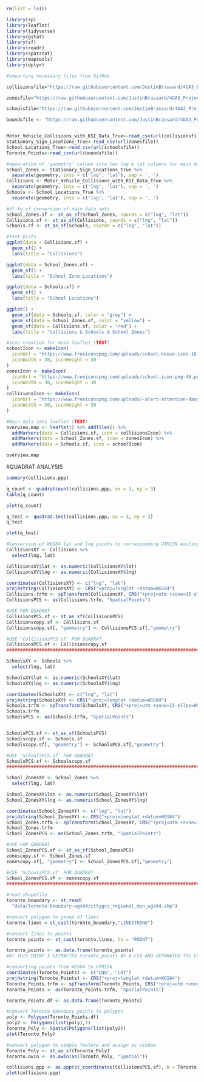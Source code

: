 
```{r}
rm(list = ls())
```

```{r}
library(sp)
library(leaflet)
library(tidyverse)
library(gstat)
library(sf)
library(readr)
library(spatstat)
library(maptools)
library(dplyr)
```


```{r}
#importing necessary files from GitHub

collisionsfile="https://raw.githubusercontent.com/JustinBrassard/4GA3_Project_And_Proposal/main/data/Motor%20Vehicle%20Collisions/Motor%20Vehicle%20Collisions%20with%20KSI%20Data%20True.csv?token=AS22SR2ZGZO34O7CM56XBFTANDP44"

zonesfile="https://raw.githubusercontent.com/JustinBrassard/4GA3_Project_And_Proposal/main/data/Stationary%20Sign%20locations/Stationary%20Sign%20Locations%20True%20-%20Stationary%20Sign%20locations.csv?token=AS22SR3YXJ3MMPTFKRTZFIDANDQKW"

schoolsfile="https://raw.githubusercontent.com/JustinBrassard/4GA3_Project_And_Proposal/main/data/point-school-locations-wgs84/School%20Locations%20True%20-%20School%20locations-all%20types%20data.csv?token=AS22SR3J4NEF54PS3OOARYTANDQOY"

boundsfile <- "https://raw.githubusercontent.com/JustinBrassard/4GA3_Project_And_Proposal/main/data/Toronto%20Boundary%20Points%20UTM15N/Toronto_Points.csv"


Motor_Vehicle_Collisions_with_KSI_Data_True<-read_csv(url(collisionsfile))
Stationary_Sign_Locations_True<-read_csv(url(zonesfile))
School_Locations_True<-read_csv(url(schoolsfile))
Toronto_Points<-read_csv(url(boundsfile))
```

```{r}
#separation of 'geometry' column into two lng & lat columns for main data sets
School_Zones <- Stationary_Sign_Locations_True %>%
  separate(geometry, into = c('lng', 'lat'), sep = ', ')
Collisions <- Motor_Vehicle_Collisions_with_KSI_Data_True %>%
  separate(geometry, into = c('lng', 'lat'), sep = ', ')
Schools <- School_Locations_True %>%
  separate(geometry, into = c('lng', 'lat'), sep = ', ')
```

```{r}
#df to sf conversion of main data sets
School_Zones.sf <- st_as_sf(School_Zones, coords = c("lng", "lat"))
Collisions.sf <- st_as_sf(Collisions, coords = c("lng", "lat"))
Schools.sf <- st_as_sf(Schools, coords = c("lng", "lat"))
```

```{r}
#test plots
ggplot(data = Collisions.sf) +
  geom_sf() +
  labs(title = "Collisions")

ggplot(data = School_Zones.sf) +
  geom_sf() +
  labs(title = "School Zone Locations")

ggplot(data = Schools.sf) +
  geom_sf() +
  labs(title = "School Locations")

ggplot() +
  geom_sf(data = Schools.sf, color = "grey") +
  geom_sf(data = School_Zones.sf, color = "yellow") +
  geom_sf(data = Collisions.sf, color = "red") +
  labs(title = "Collisions & Schools & School Zones")
```

```{r}
#icon creation for main leaflet (TEST)
schoolIcon <- makeIcon(
  iconUrl = "https://www.freeiconspng.com/uploads/school-house-icon-16.png",
  iconWidth = 30, iconHeight = 30
)
zonesIcon <- makeIcon(
  iconUrl = "https://www.freeiconspng.com/uploads/school-icon-png-40.png",
  iconWidth = 30, iconHeight = 30
)
collisionsIcon <- makeIcon(
  iconUrl = "https://www.freeiconspng.com/uploads/-alert-attention-danger-exclamation-safety-warning-icon--icon--33.png",
  iconWidth = 30, iconHeight = 30
)
```

```{r}
#Main data sets leaflet (TEST)
overview.map <- leaflet() %>% addTiles() %>%
  addMarkers(data = Collisions.sf, icon = collisionsIcon) %>%
  addMarkers(data = School_Zones.sf, icon = zonesIcon) %>%
  addMarkers(data = Schools.sf, icon = schoolIcon)

overview.map
```

#QUADRAT ANALYSIS

```{r}
summary(collisions.ppp)
```
```{r}
q_count <- quadratcount(collisions.ppp, nx = 3, ny = 3)
table(q_count)
```

```{r}
plot(q_count)
```

```{r}
q_test <- quadrat.test(collisions.ppp, nx = 3, ny = 3)
q_test
```

```{r}
plot(q_test)
```

```{r}
#Conversion of WGS84 lat and lng points to corresponding UTM15N eastings and northings
CollisionsXY <- Collisions %>%
  select(lng, lat)

CollisionsXY$lat <- as.numeric(CollisionsXY$lat)
CollisionsXY$lng <- as.numeric(CollisionsXY$lng)

coordinates(CollisionsXY) <- c("lng", "lat")
proj4string(CollisionsXY) <- CRS("+proj=longlat +datum=WGS84")
Collisions.trfm <- spTransform(CollisionsXY, CRS("+proj=utm +zone=15 ellps=WGS84"))
CollisionsPCS <- as(Collisions.trfm, "SpatialPoints")

#USE FOR QUADRAT
CollisionsPCS.sf <- st_as_sf(CollisionsPCS)
Collisionscopy.sf <- Collisions.sf
Collisionscopy.sf[, "geometry"] <- CollisionsPCS.sf[,"geometry"]

#USE 'CollisionsPCS.sf' FOR QUADRAT
CollisionsPCS.sf <- Collisionscopy.sf
#######################################################################################

SchoolsXY <- Schools %>%
  select(lng, lat)

SchoolsXY$lat <- as.numeric(SchoolsXY$lat)
SchoolsXY$lng <- as.numeric(SchoolsXY$lng)

coordinates(SchoolsXY) <- c("lng", "lat")
proj4string(SchoolsXY) <- CRS("+proj=longlat +datum=WGS84")
Schools.trfm <- spTransform(SchoolsXY, CRS("+proj=utm +zone=15 ellps=WGS84"))
Schools.trfm
SchoolsPCS <- as(Schools.trfm, "SpatialPoints")


SchoolsPCS.sf <- st_as_sf(SchoolsPCS)
Schoolscopy.sf <- Schools.sf
Schoolscopy.sf[, "geometry"] <- SchoolsPCS.sf[,"geometry"]

#USE 'SchoolsPCS.sf' FOR QUADRAT
SchoolsPCS.sf <- Schoolscopy.sf
#######################################################################################

School_ZonesXY <- School_Zones %>%
  select(lng, lat)

School_ZonesXY$lat <- as.numeric(School_ZonesXY$lat)
School_ZonesXY$lng <- as.numeric(School_ZonesXY$lng)

coordinates(School_ZonesXY) <- c("lng", "lat")
proj4string(School_ZonesXY) <- CRS("+proj=longlat +datum=WGS84")
School_Zones.trfm <- spTransform(School_ZonesXY, CRS("+proj=utm +zone=15 ellps=WGS84"))
School_Zones.trfm
School_ZonesPCS <- as(School_Zones.trfm, "SpatialPoints")

#USE FOR QUADRAT
School_ZonesPCS.sf <- st_as_sf(School_ZonesPCS)
zonescopy.sf <- School_Zones.sf
zonescopy.sf[, "geometry"] <- School_ZonesPCS.sf[,"geometry"]

#USE 'SchoolsPCS.sf' FOR QUADRAT
School_ZonesPCS.sf <- zonescopy.sf
#######################################################################################
```

```{r}
#read shapefile
toronto_boundary <- st_read(
  "data/toronto-boundary-wgs84/citygcs_regional_mun_wgs84.shp")

#convert polygon to group of lines
toronto.lines = st_cast(toronto_boundary,"LINESTRING")

#convert lines to points
toronto_points <- st_cast(toronto.lines, to = "POINT")

toronto_points <- as.data.frame(toronto_points)
#AT THIS POINT I EXTRACTED toronto_points AS A CSV AND SEPARATED THE LNG AND LAT IN SHEETS (Toronto_Points)

#converting points from WGS84 to UTM15N
coordinates(Toronto_Points) <- c("LNG", "LAT")
proj4string(Toronto_Points) <- CRS("+proj=longlat +datum=WGS84")
Toronto_Points.trfm <- spTransform(Toronto_Points, CRS("+proj=utm +zone=15 ellps=WGS84"))
Toronto_Points <- as(Toronto_Points.trfm, "SpatialPoints")
```

```{r}
Toronto_Points.df <- as.data.frame(Toronto_Points)

#convert Toronto boundary points to polygon 
poly <- Polygon(Toronto_Points.df)
poly2 <- Polygons(list(poly),1)
Toronto_Poly <- SpatialPolygons(list(poly2))
plot(Toronto_Poly)

#convert polygon to simple feature and assign as window
Toronto_Poly <- st_as_sf(Toronto_Poly)
Toronto.owin <- as.owin(as(Toronto_Poly, "Spatial"))

collisions.ppp <- as.ppp(st_coordinates(CollisionsPCS.sf), W = Toronto.owin)
plot(collisions.ppp)

```


































